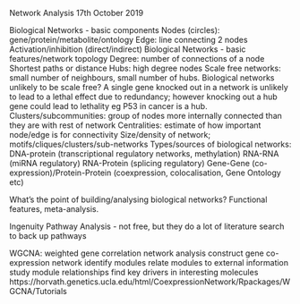 Network Analysis 17th October 2019

Biological Networks - basic components
  Nodes (circles): gene/protein/metabolite/ontology
  Edge: line connecting 2 nodes
  Activation/inhibition (direct/indirect)
 Biological Networks - basic features/network topology
  Degree: number of connections of a node
  Shortest paths or distance
  Hubs: high degree nodes
  Scale free networks: small number of neighbours, small number of hubs. Biological networks unlikely to be scale free?
  A single gene knocked out in a network is unlikely to lead to a lethal effect due to redundancy; however knocking out a hub
  gene could lead to lethality eg P53 in cancer is a hub.
  Clusters/subcommunities: group of nodes more internally connected than they are with rest of network
  Centralities: estimate of how important node/edge is for connectivity
  Size/density of network; motifs/cliques/clusters/sub-networks
Types/sources of biological networks:
  DNA-protein (transcriptional regulatory networks, methylation)
  RNA-RNA (miRNA regulatory)
  RNA-Protein (splicing regulatory)
  Gene-Gene (co-expression)/Protein-Protein (coexpression, colocalisation, Gene Ontology etc)
 
 What's the point of building/analysing biological networks?
  Functional features, meta-analysis.

Ingenuity Pathway Analysis - not free, but they do a lot of literature search to back up pathways

WGCNA: weighted gene correlation network analysis
  construct gene co-expression network
  identify modules
  relate modules to external information
  study module relationships
  find key drivers in interesting molecules
  https://horvath.genetics.ucla.edu/html/CoexpressionNetwork/Rpackages/WGCNA/Tutorials

